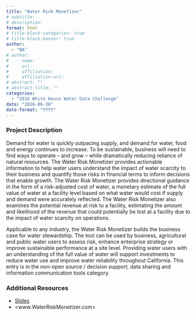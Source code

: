```yaml
---
title: "Water Risk Monetizer"
# subtitle: 
# description: 
format: html
# title-block-categories: true
# title-block-banner: true
author: 
  - "NA"
# author:
#   - name: 
#     url: 
#     affiliation: 
#     affiliation-url:
# abstract: ""
# abstract-title: ""
categories: 
  - "2016 White House Water Data Challenge"
date: "2016-06-30"
date-format: "YYYY"
---
```


<!-- COMMENT
## params_NOTUSED-proj_title

#### Year: params_NOTUSED-year

#### Topics: params_NOTUSED-topics

#### Awards: params_NOTUSED-awards

#### Team Members: params_NOTUSED-team_members
UNCOMMENT -->

### Project Description

Demand for water is quickly outpacing supply, and demand for water, food and energy continues to increase. To be sustainable, business will need to find ways to operate – and grow – while dramatically reducing reliance of natural resources. The Water Risk Monetizer provides actionable information to help water users understand the impact of water scarcity to their business and quantify those risks in financial terms to inform decisions that enable growth. The Water Risk Monetizer provides directional guidance in the form of a risk-adjusted cost of water, a monetary estimate of the full value of water at a facility level based on what water would cost if supply and demand were accurately reflected. The Water Risk Monetizer also examines the potential revenue at risk to a facility, estimating the amount and likelihood of the revenue that could potentially be lost at a facility due to the impact of water scarcity on operations.
 
 Applicable to any industry, the Water Risk Monetizer builds the business case for water stewardship. The tool can be used by business, agricultural and public water users to assess risk, enhance enterprise strategy or improve sustainable performance at a site level. Providing water users with an understanding of the full value of water will support investments to reduce water use and improve water reliability throughout California. This entry is in the non-open source / decision support, data sharing and information communication tools category.

### Additional Resources

- [Slides](https://drive.google.com/open?id=0B5n4IeHrVBinLTVnRkp1TmZ6TjA)
- <www.WaterRiskMonetizer.com>
